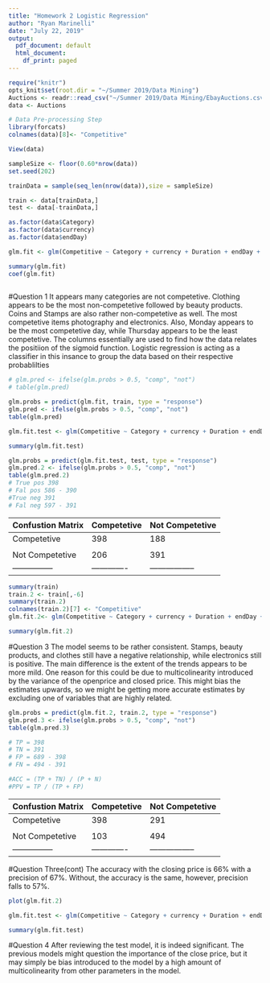 ---
title: "Homework 2 Logistic Regression"
author: "Ryan Marinelli"
date: "July 22, 2019"
output:
  pdf_document: default
  html_document:
    df_print: paged
---

```{r include = FALSE}
require("knitr")
opts_knit$set(root.dir = "~/Summer 2019/Data Mining")
Auctions <- readr::read_csv("~/Summer 2019/Data Mining/EbayAuctions.csv")
data <- Auctions
```

```{r include = FALSE}
# Data Pre-processing Step 
library(forcats)
colnames(data)[8]<- "Competitive"

View(data)

sampleSize <- floor(0.60*nrow(data))
set.seed(202)

trainData = sample(seq_len(nrow(data)),size = sampleSize)

train <- data[trainData,]
test <- data[-trainData,]

as.factor(data$Category)
as.factor(data$currency)
as.factor(data$endDay)
```

```{r e}

glm.fit <- glm(Competitive ~ Category + currency + Duration + endDay + ClosePrice + OpenPrice, data = train, family = binomial)

summary(glm.fit)
coef(glm.fit)
           
```
#Question 1
It appears many categories are not competetive. Clothing appears to be the most non-competetive followed by beauty products. Coins and Stamps are also rather non-competetive as well. The most competetive items photography and electronics. Also, Monday appears to be the most competetive day, while Thursday appears to be the least competetive. The columns essentially are used to find how the data relates the positiion of the sigmoid function. Logistic regression is acting as a classifier in this insance to group the data based on their respective probablilties

```{r}
# glm.pred <- ifelse(glm.probs > 0.5, "comp", "not")
# table(glm.pred)

glm.probs = predict(glm.fit, train, type = "response")
glm.pred <- ifelse(glm.probs > 0.5, "comp", "not")
table(glm.pred)

```


```{r}
glm.fit.test <- glm(Competitive ~ Category + currency + Duration + endDay + ClosePrice + OpenPrice, data = test, family = binomial)

summary(glm.fit.test)

glm.probs = predict(glm.fit.test, test, type = "response")
glm.pred.2 <- ifelse(glm.probs > 0.5, "comp", "not")
table(glm.pred.2)
# True pos 398
# Fal pos 586 - 390
#True neg 391
# Fal neg 597 - 391
```

Confustion Matrix | Competetive | Not Competetive |
-------------- |-------------|-----------------|
Competetive    |398          | 188           |
               |             |                 |
Not Competetive|206          | 391             |
---------------|-------------|-----------------|


```{r}
summary(train)
train.2 <- train[,-6]
summary(train.2)
colnames(train.2)[7] <- "Competitive"
glm.fit.2<- glm(Competitive ~ Category + currency + Duration + endDay + OpenPrice, data = train.2, family = binomial)

summary(glm.fit.2)
```
#Question 3
The model seems to be rather consistent. Stamps, beauty products, and clothes still have a negative relationship, while electronics still is positive. The main difference is the extent of the trends appears to be more mild. One reason for this could be due to multicolinearity introduced by the variance of the openprice and closed price. This might bias the estimates upwards, so we might be getting more accurate estimates by excluding one of variables that are highly related. 


```{r include = FALSE}
glm.probs = predict(glm.fit.2, train.2, type = "response")
glm.pred.3 <- ifelse(glm.probs > 0.5, "comp", "not")
table(glm.pred.3)

# TP = 398
# TN = 391 
# FP = 689 - 398
# FN = 494 - 391

#ACC = (TP + TN) / (P + N)
#PPV = TP / (TP + FP)
```

Confustion Matrix | Competetive | Not Competetive |
-------------- |-------------|-----------------|
Competetive    |398         | 291           |
               |             |                 |
Not Competetive|103          | 494        |
---------------|-------------|-----------------|
#Question Three(cont)
The accuracy with the closing price is 66% with a precision of 67%. Without, the accuracy 
 is the same, however, precision falls to 57%. 


```{r}
plot(glm.fit.2)
```



```{r}
glm.fit.test <- glm(Competitive ~ Category + currency + Duration + endDay + ClosePrice + OpenPrice, data = test, family = binomial)

summary(glm.fit.test)
```
#Question 4
After reviewing the test model, it is indeed significant. The previous models might question the importance 
of the close price, but it may simply be bias introduced to the model by a high amount of multicolinearity from other parameters in the model. 
